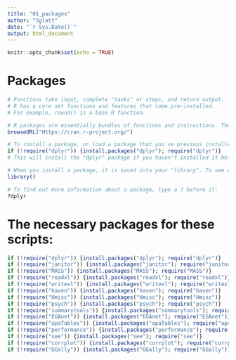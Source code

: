 ```yaml
---
title: "01_packages"
author: "Sglatt"
date: "`r Sys.Date()`"
output: html_document
---
```


```r
knitr::opts_chunk$set(echo = TRUE)
```

# Packages
```r
# Functions take input, complete "tasks" or steps, and return output. 
# R has a core set functions and features that come pre-installed.
# For example, round() is a base R function. 

# R packages are essentially bundles of functions and instructions. There are 1000s of packages that are amazing for different types of analyses, visualizations, and other tasks!
browseURL("Https://cran.r-project.org/")

# To install a package, or load a package that you've previous installed, you can run
if (!require("dplyr")) {install.packages("dplyr"); require("dplyr")} 
# This will install the "dplyr" package if you haven't installed it before, or just load it if you have already installed it. 

# When you install a package, it is saved into your "library". To see which packages you already have in your library, run
library()

# To find out more information about a package, type a ? before it:
?dplyr
```

# The necessary packages for these scripts:
```r
if (!require("dplyr")) {install.packages("dplyr"); require("dplyr")} 
if (!require("janitor")) {install.packages("janitor"); require("janitor")} 
if (!require("MASS")) {install.packages("MASS"); require("MASS")} 
if (!require("readxl")) {install.packages("readxl"); require("readxl")} 
if (!require("writexl")) {install.packages("writexl"); require("writexl")} 
if (!require("haven")) {install.packages("haven"); require("haven")} 
if (!require("Hmisc")) {install.packages("Hmisc"); require("Hmisc")} 
if (!require("psych")) {install.packages("psych"); require("psych")} 
if (!require("summarytools")) {install.packages("summarytools"); require("summarytools")}
if (!require("EGAnet")) {install.packages("EGAnet"); require("EGAnet")}
if (!require("apaTables")) {install.packages("apaTables"); require("apaTables")} 
if (!require("performance")) {install.packages("performance"); require("performance")} 
if (!require("see")) {install.packages("see"); require("see")} 
if (!require("corrplot")) {install.packages("corrplot"); require("corrplot")} 
if (!require("GGally")) {install.packages("GGally"); require("GGally")} 
```

